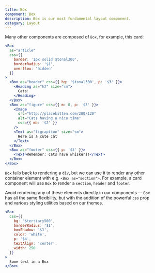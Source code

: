 ```yaml
---
title: Box
component: Box
description: Box is our most fundamental layout component.
category: Layout
---
```


Many other components are composed of `Box`, for example, this card:

```jsx live
<Box
  as="article"
  css={{
    border: '1px solid $tonal300',
    borderRadius: '$1',
    overflow: 'hidden'
  }}
>
  <Box as="header" css={{ bg: '$tonal300', p: '$3' }}>
    <Heading as="h2" size="sm">
      Cats!
    </Heading>
  </Box>
  <Box as="figure" css={{ m: 0, p: '$3' }}>
    <Image
      src="http://placekitten.com/280/120"
      alt="Cats having a nice time"
      css={{ mb: '$2' }}
    />
    <Text as="figcaption" size="sm">
      Here is a cute cat
    </Text>
  </Box>
  <Box as="footer" css={{ p: '$3' }}>
    <Text>Remember: cats have whiskers!</Text>
  </Box>
</Box>
```

`Box` falls back to rendering a `div`, but we can use it to render any other container element with e.g. `<Box as="section">`. For example, a card component will use `Box` to render a `section`, `header` and `footer`.

Avoid rendering any of these elements directly in our components — `Box` has all the same flexibility, but with the addition of the powerful `css` prop and various styling utilities based on our themes.

```jsx live
<Box
  css={{
    bg: '$tertiary500',
    borderRadius: '$1',
    boxShadow: '$1',
    color: 'white',
    p: '$4',
    textAlign: 'center',
    width: 250
  }}
>
  Some text in a Box
</Box>
```
